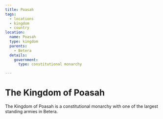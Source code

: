 ```yaml
---
title: Poasah
tags:
  - locations
  - kingdom
  - country
location:
  name: Poasah
  type: kingdom
  parents:
    - Betera
  details:
    government:
      type: constitutional monarchy

---
```


<Stub />

# The Kingdom of Poasah

The Kingdom of Poasah is a constitutional monarchy with one of the largest
standing armies in Betera.
